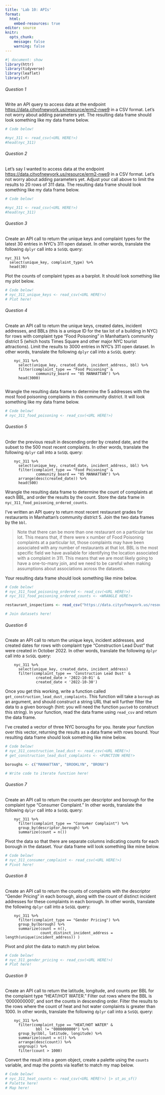```yaml
---
title: 'Lab 10: APIs'
format:
  html:
    embed-resources: true
editor: source
knitr:
  opts_chunk:
    message: false
    warning: false
---
```


```r
#| document: show
library(httr)
library(tidyverse)
library(leaflet)
library(sf)
```
###### Question 1
Write an API query to access data at the endpoint <https://data.cityofnewyork.us/resource/erm2-nwe9> in a CSV format. Let's not worry about adding parameters yet. The resulting data frame should look something like my data frame below.

```r
# Code below!

#nyc_311 <- read_csv(<URL HERE!>)
#head(nyc_311)
```
###### Question 2
Let's say I wanted to access data at the endpoint <https://data.cityofnewyork.us/resource/erm2-nwe9> in a CSV format. Let's not worry about adding parameters yet. Adjust your call above to limit the results to 20 rows of 311 data. The resulting data frame should look something like my data frame below.

```r
# Code below!

#nyc_311 <- read_csv(<URL HERE!>)
#head(nyc_311)
```
###### Question 3
Create an API call to return the unique keys and complaint types for the latest 30 entries in NYC's 311 open dataset. In other words, translate the following `dplyr` call into a `SoSQL` query:

```
nyc_311 %>% 
  select(unique_key, complaint_type) %>% 
  head(30)
```

Plot the counts of complaint types as a barplot. It should look something like my plot below. 


```r
# Code below!
# nyc_311_unique_keys <- read_csv(<URL HERE!>)
# Plot here!
```
###### Question 4
Create an API call to return the unique keys, created dates, incident addresses, and BBLs (this is a unique ID for the tax lot of a building in NYC) for rows with complaint type "Food Poisoning" in Manhattan's community district 5 (which hosts Times Square and other major NYC tourist attractions). Limit the results to 3000 entries in NYC's 311 open dataset. In other words, translate the following `dplyr` call into a `SoSQL` query:

```
    nyc_311 %>% 
      select(unique_key, created_date, incident_address, bbl) %>% 
      filter(complaint_type == "Food Poisoning" & 
              community_board == "05 MANHATTAN") %>% 
      head(3000)
      
```

Wrangle the resulting data frame to determine the 5 addresses with the most food poisoning complaints in this community district. It will look something like my data frame below.


```r
# Code below!
# nyc_311_food_poisoning <- read_csv(<URL HERE!>)
```
###### Question 5
Order the previous result in descending order by created date, and the subset to the 500 most recent complaints. In other words, translate the following `dplyr` call into a `SoSQL` query:

```
    nyc_311 %>% 
      select(unique_key, created_date, incident_address, bbl) %>% 
      filter(complaint_type == "Food Poisoning" & 
              community_board == "05 MANHATTAN") %>% 
      arrange(desc(created_date)) %>%
      head(500)
```

Wrangle the resulting data frame to determine the count of complaints at each BBL, and order the results by the count. Store the data frame in `nyc_311_food_poisoning_ordered_counts`. 

I've written an API query to return most recent restaurant grades for restaurants in Manhattan's community district 5. Join the two data frames by the `bbl`. 

> Note that there can be more than one restaurant on a particular tax lot. This means that, if there were x number of Food Poisoning complaints at a particular lot, those complaints may have been associated with any number of restaurants at that lot. BBL is the most specific field we have available for identifying the location associated with a complaint in 311. This means that we are most likely going to have a one-to-many join, and we need to be careful when making assumptions about associations across the datasets.

Your resulting data frame should look something like mine below. 


```r
# Code below!
# nyc_311_food_poisoning_ordered <- read_csv(<URL HERE!>)
# nyc_311_food_poisoning_ordered_counts <- <WRANGLE HERE!>

restaurant_inspections <- read_csv("https://data.cityofnewyork.us/resource/43nn-pn8j.csv?$where=community_board=%27105%27%20AND%20grade%20IS%20NOT%20NULL&$select=camis,dba,bbl,grade,max(grade_date)&$group=camis,dba,bbl,grade&$limit=3000")

# Join datasets here!
```
###### Question 6
Create an API call to return the unique keys, incident addresses, and created dates for rows with complaint type "Construction Lead Dust" that were created in October 2022. In other words, translate the following `dplyr` call into a `SoSQL` query:

```
    nyc_311 %>% 
      select(unique_key, created_date, incident_address)
      filter(complaint_type == 'Construction Lead Dust' & 
              created_date > '2022-10-01' &     
              created_date < '2022-10-30')
```

Once you get this working, write a function called `get_construction_lead_dust_complaints`. This function will take a `borough` as an argument, and should construct a string URL that will further filter the data to a given borough (hint: you will need the function `paste0` to construct this string). In your function, read the data frame using `read_csv` and return the data frame. 

I've created a vector of three NYC boroughs for you. Iterate your function over this vector, returning the results as a data frame with rows bound. Your resulting data frame should look something like mine below. 

              

```r
# Code below!
# nyc_311_construction_lead_dust <- read_csv(<URL HERE!>) 
# get_construction_lead_dust_complaints <- <FUNCTION HERE!>

boroughs <- c("MANHATTAN", "BROOKLYN", "BRONX")

# Write code to iterate function here!
```
###### Question 7
Create an API call to return the counts per descriptor and borough for the complaint type "Consumer Complaint." In other words, translate the following `dplyr` call into a `SoSQL` query:

```
    nyc_311 %>% 
      filter(complaint_type == "Consumer Complaint") %>% 
      group_by(descriptor,borough) %>% 
      summarize(count = n())

```
Pivot the data so that there are separate columns indicating counts for each borough in the dataset. Your data frame will look something like mine below.
      

```r
# Code below!
# nyc_311_consumer_complaint <- read_csv(<URL HERE!>)
# Pivot here!
```
###### Question 8
Create an API call to return the counts of complaints with the descriptor "Gender Pricing" in each borough, along with the count of distinct incident addresses for these complaints in each borough. In other words, translate the following `dplyr` call into a `SoSQL` query:

```
    nyc_311 %>% 
      filter(complaint_type == "Gender Pricing") %>% 
      group_by(borough) %>% 
      summarize(count = n(),
                count_distinct_incident_address = length(unique(incident_address)) )

```

Pivot and plot the data to match my plot below.
      

```r
# Code below!
# nyc_311_gender_pricing <- read_csv(<URL HERE!>)
# Plot here!
```
###### Question 9
Create an API call to return the latitude, longitude, and counts per BBL for the complaint type "HEAT/HOT WATER." Filter out rows where the BBL is '0000000000', and sort the counts in descending order. Filter the results to the rows where the count of heat and hot water complaints is greater than 1000. In other words, translate the following `dplyr` call into a `SoSQL` query:

```
    nyc_311 %>%
      filter(complaint_type == "HEAT/HOT WATER" & 
              bbl != "0000000000") %>% 
      group_by(bbl, latitude, longitude) %>% 
      summarize(count = n()) %>% 
      arrange(desc(count)) %>%
      ungroup() %>%
      filter(count > 1000)
```

Convert the result into a geom object, create a palette using the `counts` variable, and map the points via leaflet to match my map below. 


```r
# Code below!
# nyc_311_heat_counts <- read_csv(<URL HERE!>) |> st_as_sf()
# Palette here!
# Map here!
```
